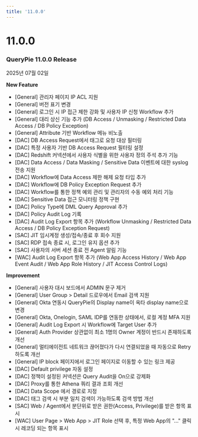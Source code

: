 ```yaml
---
title: '11.0.0'
---
```


# 11.0.0

### QueryPie 11.0.0 Release

2025년 07월 02일


**New Feature**

* [General] 관리자 페이지 IP ACL 지원
* [General] 버전 표기 변경
* [General] 로그인 시 IP 접근 제한 강화 및 사용자 IP 신청 Workflow 추가
* [General] 대리 상신 기능 추가 (DB Access / Unmasking / Restricted Data Access / DB Policy Exception)
* [General] Attribute 기반 Workflow 메뉴 비노출
* [DAC] DB Access Request에서 태그로 요청 대상 필터링
* [DAC] 특정 사용자 기반 DB Access Request 필터링 설정
* [DAC] Redshift 커넥션에서 사용자 식별을 위한 사용자 정의 주석 추가 기능
* [DAC] Data Access / Data Masking / Sensitive Data 이벤트에 대한 syslog 전송 지원
* [DAC] Workflow에 Data Access 제한 해제 요청 타입 추가
* [DAC] Workflow에 DB Policy Exception Request 추가
* [DAC] Workflow를 통한 정책 예외 관리 및 관리자의 수동 예외 처리 기능
* [DAC] Sensitive Data 접근 모니터링 정책 구현
* [DAC] Policy Type에 DML Query Approval 추가
* [DAC] Policy Audit Log 기록
* [DAC] Audit Log Export 항목 추가 (Workflow Unmasking / Restricted Data Access / DB Policy Exception Request)
* [SAC] JIT 임시계정 생성/접속/종료 후 회수 지원
* [SAC] RDP 접속 종료 시, 로그인 유지 옵션 추가
* [SAC] 사용자의 서버 세션 종료 전 Agent 알림 기능
* [WAC] Audit Log Export 항목 추가 (Web App Access History / Web App Event Audit / Web App Role History / JIT Access Control Logs)

**Improvement**

* [General] 사용자 대시 보드에서 ADMIN 문구 제거
* [General] User Group &gt; Detail 드로우에서 Email 검색 지원
* [General] Okta 연동시 QueryPie의 Display name이 옥타 display name으로 변경
* [General] Okta, Onelogin, SAML IDP를 연동한 상태에서, 로컬 계정 MFA 지원
* [General] Audit Log Export 시 Workflow에 Target User 추가
* [General] Auth Provider 상관없이 최소 1명의 Owner 계정이 반드시 존재하도록 개선
* [General] 멀티에이전트 네트워크 끊어졌다가 다시 연결되었을 때 자동으로 Retry 하도록 개선
* [General] IP block 페이지에서 로그인 페이지로 이동할 수 있는 링크 제공
* [DAC] Default privilege 자동 설정
* [DAC] 정책이 설정된 커넥션은 Query Audit을 On으로 강제화
* [DAC] Proxy를 통한 Athena 쿼리 결과 조회 개선
* [DAC] Data Scope 에서 경로로 지정
* [DAC] 태그 검색 시 부분 일치 검색이 가능하도록 검색 방법 개선
* [SAC] Web / Agent에서 분단위로 받은 권한(Access, Privilege)를 받은 항목 표시
* [WAC] User Page &gt; Web App &gt; JIT Role 선택 후, 특정 Web App의 "..." 클릭시 레코딩 되는 항목 표시

